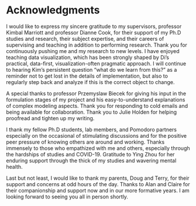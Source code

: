 # Acknowledgments  {-}

<!-- Supervisors -->
I would like to express my sincere gratitude to my supervisors, professor Kimbal Marriott and professor Dianne Cook, for their support of my Ph.D studies and research, their subject expertise, and their careers of supervising and teaching in addition to performing research. Thank you for continuously pushing me and my research to new levels. I have enjoyed teaching data visualization, which has been strongly shaped by Di's practical, data-first, visualization-often pragmatic approach. I will continue to hearing Kim's persistent question "what do we learn from this?" as a reminder not to get lost in the details of implementation, but also to regularly step back and analyze if this is the correct object to change.

<!-- Biecek & Julie Holden-->
A special thanks to professor Przemyslaw Biecek for giving his input in the formulation stages of my project and his easy-to-understand explanations of complex modeling aspects. Thank you for responding to cold emails and being available for collaboration. Thank you to Julie Holden for helping proofread and tighten up my writing.

<!-- PhD students, promodo, Ying -->
I thank my fellow Ph.D students, lab members, and Pomodoro partners especially on the occasional of stimulating discussions and for the positive peer pressure of knowing others are around and working. Thanks immensely to those who empathized with me and others, especially through the hardships of studies and COVID-19. Gratitude to Ying Zhou for her enduring support through the thick of my studies and wavering mental health.

<!-- Family -->
Last but not least, I would like to thank my parents, Doug and Terry, for their support and concerns at odd hours of the day. Thanks to Alan and Claire for their companionship and support now and in our more formative years. I am looking forward to seeing you all in person shortly.
